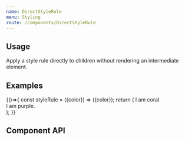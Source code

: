 ```yaml
---
name: DirectStyleRule
menu: Styling
route: /components/DirectStyleRule
---
```



## Usage

Apply a style rule directly to children without rendering an intermediate element.

## Examples

<Playground data-test="examples">
{()=>{
const styleRule = ({color}) => ({color});
return (
  <Fragment>
    <DirectStyleRule color="coral" styleRule={styleRule}>I am coral.</DirectStyleRule>
    <DirectStyleRule color="purple" styleRule={styleRule}>
      <div>I am purple.</div>
    </DirectStyleRule>
</Fragment>
);
}}

</Playground>

## Component API

<PropsTable of={DirectStyleRule} />
